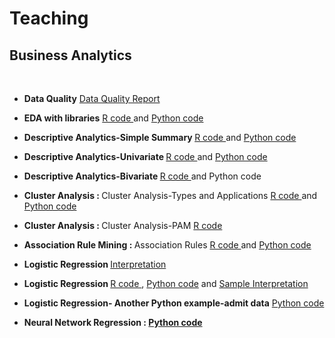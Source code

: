 <h1>Teaching</h1>
<h2>Business Analytics</h2>
<p>&nbsp;</p>


<ul>
<li>
<p><strong>Data Quality</strong>  <a href="Data Quality Report.htm" target="_blank" rel="noopener">Data Quality Report</a> </p>
</li>
</ul>

<ul>
<li>
<p><strong>EDA with libraries</strong> <a href="EDA-r.html" target="_blank" rel="noopener">R code </a> and  <a href="EDA-python.html" target="_blank" rel="noopener">Python code</a> </p>
</li>
</ul>


<ul>
<li>
<p><strong>Descriptive Analytics-Simple Summary </strong> <a href="descriptive-r.html" target="_blank" rel="noopener">R code </a> and  <a href="descriptive-python.html" target="_blank" rel="noopener">Python code</a> </p>
</li>
</ul>

<ul>
<li>
<p><strong>Descriptive Analytics-Univariate </strong><a href="univariate-r.html" target="_blank" rel="noopener">R code </a> and  <a href="univariate-python.html" target="_blank" rel="noopener">Python code</a> </p>
</li>
</ul>

<ul>
<li>
<p><strong>Descriptive Analytics-Bivariate </strong><a href="bivariate-r.html" target="_blank" rel="noopener">R code </a> and  <a>Python code</a> </p>
</li>
</ul>


<ul>
<li>
<p><strong>Cluster Analysis : </strong> Cluster Analysis-Types and Applications <a href="shopping-kmeans.html" target="_blank" rel="noopener">R code </a> and  <a href="shopping-kmeans-python.html" target="_blank" rel="noopener">Python code</a> </p>
</li>
</ul>

<ul>
<li>
<p><strong>Cluster Analysis : </strong> Cluster Analysis-PAM <a href="whole-sale-medoids-file.html" target="_blank" rel="noopener">R code </a>  </p>
</li>
</ul>

<ul>
<li>
<p><strong>Association Rule Mining : </strong> Association Rules <a href="Assoc-R.html" target="_blank" rel="noopener">R code </a> and  <a href="Assoc-Python.html" target="_blank" rel="noopener">Python code</a> </p>
</li>
</ul>

<ul>

<li>
<p><strong>Logistic Regression </strong><a href="Logit-Diag.htm" target="_blank" rel="noopener">Interpretation</a> </p>
</li>

<li>
<p><strong>Logistic Regression </strong><a href="logistic.html" target="_blank" rel="noopener">R code </a> , <a href="Logistic-Python.html" target="_blank" rel="noopener">Python code</a> and  <a href="Logistic_Interpretation1.pdf" target="_blank" rel="noopener">Sample Interpretation</a> </p>
</li>
<li>
<p><strong>Logistic Regression- Another Python example-admit data</strong> <a href="Logit-admit-python2.html" target="_blank" rel="noopener">Python code</a></p>
</li>
</ul>

<ul>
<li>
<p><strong>Neural Network Regression :  <a href="Regression-ANN-Python.html" target="_blank" rel="noopener">Python code</a> </p>
</li>
</ul>